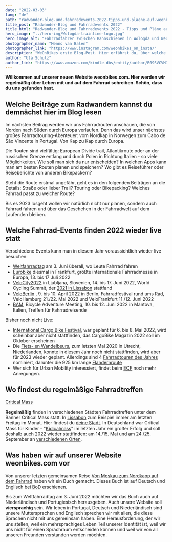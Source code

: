 ```yaml
---
date: "2022-03-03"
lang: "de"
path: "radwander-blog-und-fahrradevents-2022-tipps-und-plaene-auf-weonbikes"
title_post: "Radwander-Blog und Fahrradevents 2022"
title_html: "Radwander-Blog und Fahrradevents 2022 - Tipps und Pläne auf WeOnBikes"
hero_image: "../hero-img/Wologda-trainline-logo.jpg"
hero_image_alt: "Fahrradfahrer zwischen Bahnschienen in Wologda und Weonbikes-Logo"
photographer_name: "Menno van Balen"
photographer_link: "https://www.instagram.com/weonbikes_on_insta/"
description: "WeOnBikes erste Blog-Post. Hier erfährst du, über welche Radwander-Themen wir demnächst schreiben, welche Fahrradevents du 2022 wieder live und welche regelmäßig besuchen kannst und was wir mit unserer Website weonbikes.com und unserem Buch Von Moskau zum Nordkap auf dem Fahrrad vorhaben."
author: "Uta Schulz"
author_link: "https://www.amazon.com/kindle-dbs/entity/author/B09SVCVM7H?_encoding=UTF8&node=283155&offset=0&pageSize=12&searchAlias=stripbooks&sort=author-sidecar-rank&page=1&langFilter=default#formatSelectorHeader"
---
```


**Willkommen auf unserer neuen Website weonbikes.com. Hier werden wir regelmäßig über Leben mit und auf dem Fahrrad schreiben. Schön, dass du uns gefunden hast.**

## Welche Beiträge zum Radwandern kannst du demnächst hier im Blog lesen

Im nächsten Beitrag werden wir uns Fahrradrouten anschauen, die von Norden nach Süden durch Europa verlaufen. Denn das wird unser nächstes großes Fahrradtouring-Abenteuer: vom Nordkap in Norwegen zum Cabo de São Vincente in Portugal. Von Kap zu Kap durch Europa.

Die Routen sind vielfältig: European Divide trail, Atlantikroute oder an der russischen Grenze entlang und durch Polen in Richtung Italien - so viele Möglichkeiten. Wie soll man sich da nur entscheiden? In welchen Apps kann man am besten Routen planen und speichern? Wo gibt es Reiseführer oder Reiseberichte von anderen Bikepackern?

Steht die Route erstmal ungefähr, geht es in den folgenden Beiträgen an die Details: Straße oder lieber Trail? Touring oder Bikepacking? Welches Fahrrad passt zu welcher Route?

Bis es 2023 losgeht wollen wir natürlich nicht nur planen, sondern auch Fahrrad fahren und über das Geschehen in der Fahrradwelt auf dem Laufenden bleiben.

## Welche Fahrrad-Events finden 2022 wieder live statt

Verschiedene Events kann man in diesem Jahr voraussichtlich wieder live besuchen:

- [Weltfahrradtag](https://www.un.org/en/observances/bicycle-day) am 3. Juni überall, wo Leute Fahrrad fahren
- [Eurobike](https://www.eurobike.com/de/) diesmal in Frankfurt, größte internationale Fahrradmesse in Europa, 13. bis 17 Juli 2022
- [VeloCity2022](https://www.velo-city2022.com/en/) in Ljubljana, Slovenien, 14. bis 17. Juni 2022, World Cycling Summit, der [2021 in Lissabon](https://www.velo-city2021.com/) stattfand
- [VeloBerlin](https://velofestivals.com/veloberlin/) , 9. bis 10. April 2022 in Berlin, Fahrradfestival rund ums Rad, VeloHamburg 21./22. Mai 2022 und VeloFrankfurt 11./12. Juni 2022
- [BAM](https://www.bameurope.it/en/), Bicycle Adventure Meeting, 10. bis 12. Juni 2022 in Mantova, Italien, Treffen für Fahrradreisende

Bisher noch nicht Live:

- [International Cargo Bike Festival](https://cargobikefestival.com/), war geplant für 6. bis 8. Mai 2022, wird scheinbar aber nicht stattfinden, das CargoBike Magazin 2022 soll im Oktober erscheinen
- Die [Fiets- en Wandelbeurs](https://www.fietsenwandelbeurs.nl/fietsroute-van-het-jaar/), zum letzten Mal 2020 in Utrecht, Niederlanden, konnte in diesem Jahr noch nicht stattfinden, wird aber für 2023 wieder geplant. Allerdings sind 4 [Fahrradtouren des Jahres](https://www.fietsenwandelbeurs.nl/fietsroute-van-het-jaar/) nominiert, darunter die 925 km lange [Flandernroute](https://www.vlaanderenmetdefiets.be/de/routes/vlaanderen.html)
- Wer sich für Urban Mobility interessiert, findet beim [ECF](https://ecf.com/news-and-events/calendar?page=1) noch mehr Anregungen.

## Wo findest du regelmäßige Fahrradtreffen

[Critical Mass](<https://de.wikipedia.org/wiki/Critical_Mass_(Aktionsform)>)

**Regelmäßig** finden in verschiedenen Städten Fahrradtreffen unter dem Banner Critical Mass statt. In [Lissabon](http://www.massacriticapt.net/) zum Beispiel immer am letzten Freitag im Monat. Hier findest du [deine Stadt](https://criticalmass.in/). In Deutschland war Critical Mass für Kinder - "[Kidicalmass](https://kinderaufsrad.org/kidical-mass-2021-in-bildern/)" im letzten Jahr ein großer Erfolg und soll deshalb auch 2022 wieder stattfinden: am 14./15. Mai und am 24./25. September an [verschiedenen Orten](https://kinderaufsrad.org/aktionsbuendnis/#aktionsorte).

## Was haben wir auf unserer Website weonbikes.com vor

Von unserer letzten gemeinsamen Reise [Von Moskau zum Nordkapp auf dem Fahrrad](https://weonbikes.com/buch/) haben wir ein Buch gemacht. Dieses Buch ist auf Deutsch und Englisch bei [BoD](https://www.bod.de/buchshop/catalogsearch/result/?q=Uta+Schulz) erschienen.

Bis zum Weltfahrradtag am 3. Juni 2022 möchten wir das Buch auch auf Niederländisch und Portugiesisch herausgeben. Auch unsere Website soll **viersprachig** sein. Wir leben in Portugal, Deutsch und Niederländisch sind unsere Muttersprachen und Englisch sprechen wir mit allen, die diese Sprachen nicht mit uns gemeinsam haben. Eine Herausforderung, der wir uns stellen, weil ein mehrsprachiges Leben Teil unserer Identität ist, weil wir uns nicht für einen Sprachraum entscheiden können und weil wir von all unseren Freunden verstanden werden möchten.
